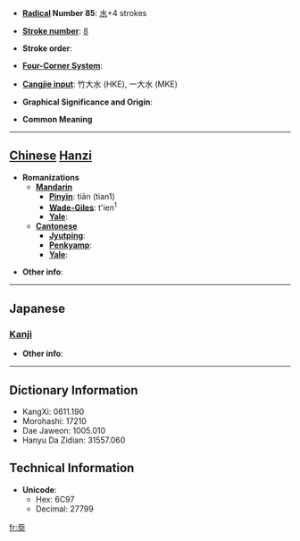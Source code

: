 * '''[[Wiktionary:Chinese radical index| Radical]] Number 85''': [[Wiktionary:Chinese radical index 水|水]]+4 strokes

* '''[[Wiktionary:Chinese total strokes index|Stroke number]]''': [[Wiktionary:Chinese total strokes index 8|8]]

* '''Stroke order''': 

* '''[[Wiktionary:Chinese four corner index|Four-Corner System]]''': 

* '''[[Wiktionary:Chinese Cangjie index|Cangjie input]]''': 竹大水 (HKE), 一大水 (MKE)

* '''Graphical Significance and Origin''': 

* '''Common Meaning'''

----

== [[Chinese]] [[Hanzi]] ==

* '''Romanizations'''
** '''[[Mandarin]]'''
*** '''[[Pinyin]]''': tiān (tian1)
*** '''[[Wade-Giles]]''': t'ien<sup>1</sup>
*** '''[[Yale]]''': 
** '''[[Cantonese]]'''
*** '''[[Jyutping]]''':
*** '''[[Penkyamp]]''': 
*** '''[[Yale]]''': 

* '''Other info''': 

----

==Japanese==
===[[Kanji]]===
{{kanji|on readings=[[てん]] (ten)
|kun readings=[[もおえる]] (mooeru), [[もおう]] (moou)
}}

* '''Other info''':  

----

== Dictionary Information ==

* KangXi: 0611.190
* Morohashi: 17210
* Dae Jaweon: 1005.010
* Hanyu Da Zidian: 31557.060

== Technical Information ==

* '''Unicode''':
** Hex: 6C97
** Decimal: 27799

[[fr:沗]]